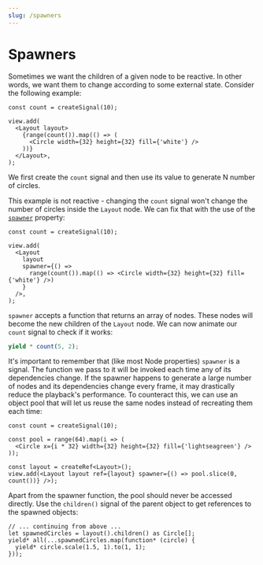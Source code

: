 ```yaml
---
slug: /spawners
---
```


# Spawners

Sometimes we want the children of a given node to be reactive. In other words,
we want them to change according to some external state. Consider the following
example:

```tsx
const count = createSignal(10);

view.add(
  <Layout layout>
    {range(count()).map(() => (
      <Circle width={32} height={32} fill={'white'} />
    ))}
  </Layout>,
);
```

We first create the `count` signal and then use its value to generate N number
of circles.

This example is not reactive - changing the `count` signal won't change the
number of circles inside the `Layout` node. We can fix that with the use of the
[`spawner`](/api/2d/components/NodeProps#spawner) property:

```tsx
const count = createSignal(10);

view.add(
  <Layout
    layout
    spawner={() =>
      range(count()).map(() => <Circle width={32} height={32} fill={'white'} />)
    }
  />,
);
```

`spawner` accepts a function that returns an array of nodes. These nodes will
become the new children of the `Layout` node. We can now animate our `count`
signal to check if it works:

```ts
yield * count(5, 2);
```

It's important to remember that (like most Node properties) `spawner` is a
signal. The function we pass to it will be invoked each time any of its
dependencies change. If the spawner happens to generate a large number of nodes
and its dependencies change every frame, it may drastically reduce the
playback's performance. To counteract this, we can use an object pool that will
let us reuse the same nodes instead of recreating them each time:

```tsx
const count = createSignal(10);

const pool = range(64).map(i => (
  <Circle x={i * 32} width={32} height={32} fill={'lightseagreen'} />
));

const layout = createRef<Layout>();
view.add(<Layout layout ref={layout} spawner={() => pool.slice(0, count())} />);
```

Apart from the spawner function, the pool should never be accessed directly.
Use the `children()` signal of the parent object to get references to the spawned objects:

```tsx
// ... continuing from above ...
let spawnedCircles = layout().children() as Circle[];
yield* all(...spawnedCircles.map(function* (circle) {
  yield* circle.scale(1.5, 1).to(1, 1);
}));
```


